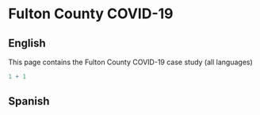 # Fulton County COVID-19 {#sec-fulton}

## English {#sec-fulton-en}
This page contains the Fulton County COVID-19 case study (all languages)

```r
1 + 1
```



## Spanish {#sec-fulton-es}